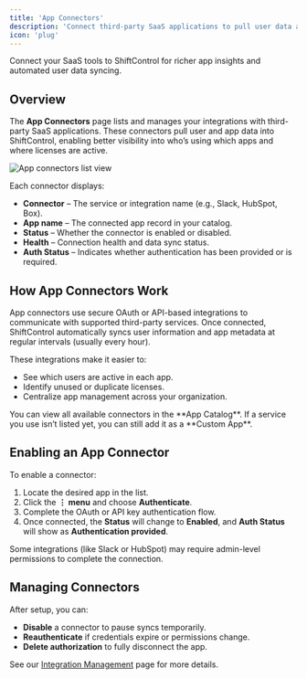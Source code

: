 ```yaml
---
title: 'App Connectors'
description: 'Connect third-party SaaS applications to pull user data and enable app insights across ShiftControl.'
icon: 'plug'
---
```



<p style={{fontSize: "large"}}>Connect your SaaS tools to ShiftControl for richer app insights and automated user data syncing.</p>

## Overview

The **App Connectors** page lists and manages your integrations with third-party SaaS applications.
These connectors pull user and app data into ShiftControl, enabling better visibility into who’s using which apps and where licenses are active.

<img
    src="/img/ShiftControl/Settings/Settings-app-connectors.png"
    alt="App connectors list view"
/>

Each connector displays:
- **Connector** – The service or integration name (e.g., Slack, HubSpot, Box).
- **App name** – The connected app record in your catalog.
- **Status** – Whether the connector is enabled or disabled.
- **Health** – Connection health and data sync status.
- **Auth Status** – Indicates whether authentication has been provided or is required.

## How App Connectors Work

App connectors use secure OAuth or API-based integrations to communicate with supported third-party services.
Once connected, ShiftControl automatically syncs user information and app metadata at regular intervals (usually every hour).

These integrations make it easier to:
- See which users are active in each app.
- Identify unused or duplicate licenses.
- Centralize app management across your organization.

<Admonition type="tip">
    You can view all available connectors in the **App Catalog**.
    If a service you use isn’t listed yet, you can still add it as a **Custom App**.
</Admonition>

## Enabling an App Connector

To enable a connector:
1. Locate the desired app in the list.
2. Click the **⋮ menu** and choose **Authenticate**.
3. Complete the OAuth or API key authentication flow.
4. Once connected, the **Status** will change to **Enabled**, and **Auth Status** will show as **Authentication provided**.

<Admonition type="note">
    Some integrations (like Slack or HubSpot) may require admin-level permissions to complete the connection.
</Admonition>

## Managing Connectors

After setup, you can:
- **Disable** a connector to pause syncs temporarily.
- **Reauthenticate** if credentials expire or permissions change.
- **Delete authorization** to fully disconnect the app.

See our [Integration Management](/using-shiftcontrol/Integrations/Integration-management) page for more details.
